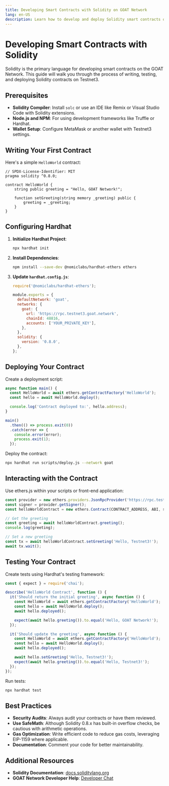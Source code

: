 ```yaml
---
title: Developing Smart Contracts with Solidity on GOAT Network
lang: en-US
description: Learn how to develop and deploy Solidity smart contracts on GOAT Network Testnet3.
---
```


# Developing Smart Contracts with Solidity

Solidity is the primary language for developing smart contracts on the GOAT Network. This guide will walk you through the process of writing, testing, and deploying Solidity contracts on Testnet3.

## Prerequisites

- **Solidity Compiler**: Install `solc` or use an IDE like Remix or Visual Studio Code with Solidity extensions.
- **Node.js and NPM**: For using development frameworks like Truffle or Hardhat.
- **Wallet Setup**: Configure MetaMask or another wallet with Testnet3 settings.

## Writing Your First Contract

Here's a simple `HelloWorld` contract:

```solidity:contracts/HelloWorld.sol
// SPDX-License-Identifier: MIT
pragma solidity ^0.8.0;

contract HelloWorld {
    string public greeting = "Hello, GOAT Network!";

    function setGreeting(string memory _greeting) public {
        greeting = _greeting;
    }
}
```

## Configuring Hardhat

1. **Initialize Hardhat Project**:

   ```bash
   npx hardhat init
   ```

2. **Install Dependencies**:

   ```bash
   npm install --save-dev @nomiclabs/hardhat-ethers ethers
   ```

3. **Update `hardhat.config.js`**:

   ```javascript:hardhat.config.js
   require('@nomiclabs/hardhat-ethers');

   module.exports = {
     defaultNetwork: 'goat',
     networks: {
       goat: {
         url: 'https://rpc.testnet3.goat.network',
         chainId: 48816,
         accounts: ['YOUR_PRIVATE_KEY'],
       },
     },
     solidity: {
       version: '0.8.0',
     },
   };
   ```

## Deploying Your Contract

Create a deployment script:

```javascript:scripts/deploy.js
async function main() {
  const HelloWorld = await ethers.getContractFactory('HelloWorld');
  const hello = await HelloWorld.deploy();

  console.log('Contract deployed to:', hello.address);
}

main()
  .then(() => process.exit(0))
  .catch(error => {
    console.error(error);
    process.exit(1);
  });
```

Deploy the contract:

```bash
npx hardhat run scripts/deploy.js --network goat
```

## Interacting with the Contract

Use ethers.js within your scripts or front-end application:

```javascript
const provider = new ethers.providers.JsonRpcProvider('https://rpc.testnet3.goat.network');
const signer = provider.getSigner();
const helloWorldContract = new ethers.Contract(CONTRACT_ADDRESS, ABI, signer);

// Get the greeting
const greeting = await helloWorldContract.greeting();
console.log(greeting);

// Set a new greeting
const tx = await helloWorldContract.setGreeting('Hello, Testnet3!');
await tx.wait();
```

## Testing Your Contract

Create tests using Hardhat's testing framework:

```javascript:test/HelloWorld.test.js
const { expect } = require('chai');

describe('HelloWorld Contract', function () {
  it('Should return the initial greeting', async function () {
    const HelloWorld = await ethers.getContractFactory('HelloWorld');
    const hello = await HelloWorld.deploy();
    await hello.deployed();

    expect(await hello.greeting()).to.equal('Hello, GOAT Network!');
  });

  it('Should update the greeting', async function () {
    const HelloWorld = await ethers.getContractFactory('HelloWorld');
    const hello = await HelloWorld.deploy();
    await hello.deployed();

    await hello.setGreeting('Hello, Testnet3!');
    expect(await hello.greeting()).to.equal('Hello, Testnet3!');
  });
});
```

Run tests:

```bash
npx hardhat test
```

## Best Practices

- **Security Audits**: Always audit your contracts or have them reviewed.
- **Use SafeMath**: Although Solidity 0.8.x has built-in overflow checks, be cautious with arithmetic operations.
- **Gas Optimization**: Write efficient code to reduce gas costs, leveraging EIP-1159 where applicable.
- **Documentation**: Comment your code for better maintainability.

## Additional Resources

- **Solidity Documentation**: [docs.soliditylang.org](https://docs.soliditylang.org/)
- **GOAT Network Developer Help**: [Developer Chat](https://t.me/+5JwHzveSo4IxMGY5)
